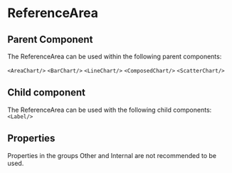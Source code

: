 
# ReferenceArea

<Meta of={ComponentStories} />

<Canvas of={ComponentStories.API} layout='padded'/>

## Parent Component

The ReferenceArea can be used within the following parent components:

`<AreaChart/>` `<BarChart/>` `<LineChart/>` `<ComposedChart/>` `<ScatterChart/>`

## Child component

The ReferenceArea can be used with the following child components: `<Label/>`

## Properties

Properties in the groups Other and Internal are not recommended to be used.

<Controls of={ComponentStories.API} />
